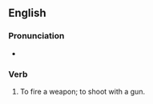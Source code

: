 ==English==

===Pronunciation===
* {{audio|en|en-au-bust a cap.ogg|Audio (AU)}}

===Verb===
{{en-verb|busts a cap|busting a cap|busted a cap}}

# {{lb|en|idiom|colloquial|or|slang}} To fire a weapon; to shoot with a gun.